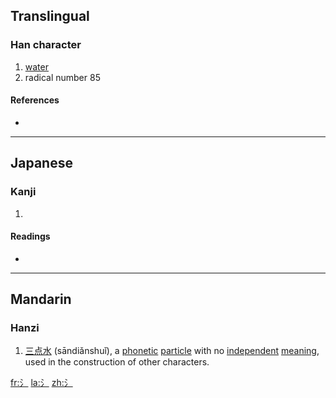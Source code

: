 {{see|水}}
==Translingual==
{{Han stroke|[[Image:氵-order.gif]]}}

===Han character===
{{Han char|rn=85|rad=水|as=00|sn=3|four=|canj=XX卜一 (XXYM), 卜一 (YM)}}

# [[water]]
# radical number 85

====References====
* {{Han ref|kx=0603.011|dkj=17085|dj=0996.010|hdz=31545.011|uh=6C35|ud=27701}}

----

==Japanese==

===Kanji===
{{ja-kanji|grade=|rs=水00}}

# {{defn|Japanese}}

====Readings====
* {{ja-readings|on=|kun=[[さんずい]] (sanzui)}}

----

==Mandarin==

===Hanzi===
{{cmn-hanzi|pin=[[shuǐ]] ([[shui3]])|wg=<sup>3</sup>}}

# [[三点水]] (sāndiǎnshuǐ), a [[phonetic]] [[particle]] with no [[independent]] [[meaning]], used in the construction of other characters.

[[fr:氵]]
[[la:氵]]
[[zh:氵]]
